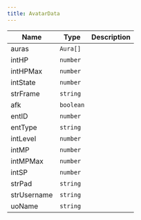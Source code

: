 ```yaml
---
title: AvatarData
---
```


| Name | Type | Description |
|------|------|-------------|
| auras | `Aura[]` |  |
| intHP | `number` |  |
| intHPMax | `number` |  |
| intState | `number` |  |
| strFrame | `string` |  |
| afk | `boolean` |  |
| entID | `number` |  |
| entType | `string` |  |
| intLevel | `number` |  |
| intMP | `number` |  |
| intMPMax | `number` |  |
| intSP | `number` |  |
| strPad | `string` |  |
| strUsername | `string` |  |
| uoName | `string` |  |